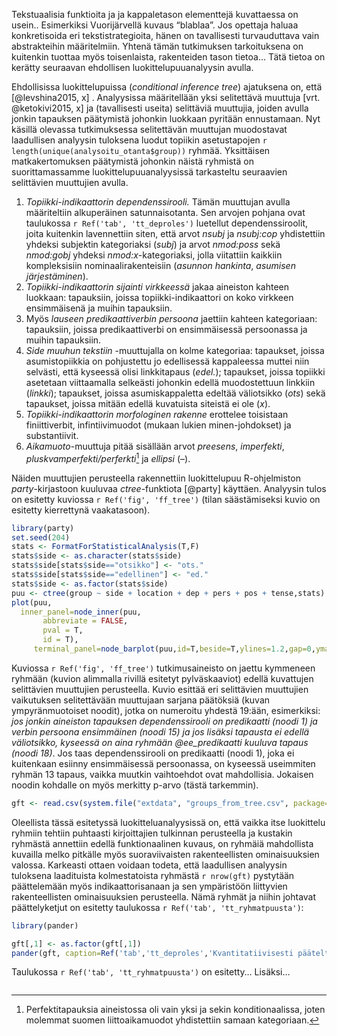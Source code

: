 
Tekstuaalisia funktioita ja  ja kappaletason elementtejä kuvattaessa 
on usein.. Esimerkiksi Vuorijärvellä kuvaus "blablaa".
Jos opettaja haluaa konkretisoida eri tekstistrategioita,
hänen on tavallisesti turvauduttava vain abstrakteihin määritelmiin.
Yhtenä tämän tutkimuksen tarkoituksena on kuitenkin tuottaa myös
toisenlaista, rakenteiden tason tietoa...
Tätä tietoa on kerätty seuraavan ehdollisen luokittelupuuanalyysin 
avulla.

Ehdollisissa luokittelupuissa (*conditional inference tree*) ajatuksena on, että
[@levshina2015, x] . Analyysissa määritellään yksi selitettävä muuttuja [vrt. @ketokivi2015, x]
ja (tavallisesti useita) selittäviä muuttujia, joiden avulla jonkin tapauksen
päätymistä johonkin luokkaan pyritään ennustamaan. Nyt käsillä olevassa tutkimuksessa
selitettävän muuttujan muodostavat laadullisen analyysin tuloksena
luodut topiikin asetustapojen `r length(unique(analysoitu_otanta$group))`
ryhmää. Yksittäisen matkakertomuksen päätymistä johonkin näistä ryhmistä
on suorittamassamme luokittelupuuanalyysissä tarkasteltu seuraavien selittävien
muuttujien avulla.

1. *Topiikki-indikaattorin dependenssirooli.* Tämän muuttujan avulla määriteltiin
   alkuperäinen satunnaisotanta. Sen arvojen pohjana ovat taulukossa `r Ref('tab', 'tt_deproles')` 
   luetellut dependenssiroolit, joita kuitenkin lavennettiin siten, että arvot *nsubj* ja
   *nsubj:cop* yhdistettiin yhdeksi subjektin kategoriaksi (*subj*) ja arvot *nmod:poss*
   sekä *nmod:gobj* yhdeksi *nmod:x*-kategoriaksi, jolla viitattiin kaikkiin 
   kompleksisiin nominaalirakenteisiin (*asunnon hankinta*, *asumisen järjestäminen*).
2.  *Topiikki-indikaattorin sijainti virkkeessä* jakaa aineiston
    kahteen luokkaan: tapauksiin, joissa topiikki-indikaattori on koko virkkeen
    ensimmäisenä ja muihin tapauksiin.
3. Myös *lauseen predikaattiverbin persoona*  jaettiin kahteen kategoriaan:
   tapauksiin, joissa predikaattiverbi on ensimmäisessä persoonassa ja muihin tapauksiin.
4. *Side muuhun tekstiin* -muuttujalla on kolme kategoriaa: tapaukset, joissa
   asumistopiikkia on pohjustettu jo edellisessä kappaleessa muttei niin selvästi, että 
   kyseessä olisi linkkitapaus (*edel.*); tapaukset, joissa topiikki asetetaan viittaamalla
   selkeästi johonkin edellä muodostettuun linkkiin (*linkki*); tapaukset, joissa asumiskappaletta
   edeltää väliotsikko (*ots*) sekä tapaukset, joissa mitään edellä kuvatuista siteistä ei ole (*x*).
5. *Topiikki-indikaattorin morfologinen rakenne*  erottelee toisistaan finiittiverbit,
   infintiivimuodot (mukaan lukien minen-johdokset) ja substantiivit.
6. *Aikamuoto*-muuttuja pitää sisällään arvot *preesens*, *imperfekti*,
   *pluskvamperfekti/perferkti*[^perft] ja *ellipsi* (--).

[^perft]: Perfektitapauksia aineistossa oli vain yksi ja sekin
konditionaalissa, joten molemmat suomen liittoaikamuodot yhdistettiin samaan
kategoriaan.

Näiden muuttujien perusteella rakennettiin luokittelupuu R-ohjelmiston
*party*-kirjastoon kuuluvaa *ctree*-funktiota [@party] käyttäen. 
Analyysin tulos on esitetty kuviossa `r Ref('fig', 'ff_tree')` (tilan
säästämiseksi kuvio on esitetty kierrettynä vaakatasoon).

```r

library(party)
set.seed(204)
stats <- FormatForStatisticalAnalysis(T,F)
stats$side <- as.character(stats$side)
stats$side[stats$side=="otsikko"] <- "ots."
stats$side[stats$side=="edellinen"] <- "ed."
stats$side <- as.factor(stats$side)
puu <- ctree(group ~ side + location + dep + pers + pos + tense,stats)
plot(puu,         
  inner_panel=node_inner(puu,
       abbreviate = FALSE,            
       pval = T, 
       id = T),
     terminal_panel=node_barplot(puu,id=T,beside=T,ylines=1.2,gap=0,ymax=1))

```

Kuviossa `r Ref('fig', 'ff_tree')` tutkimusaineisto
on jaettu kymmeneen ryhmään (kuvion alimmalla rivillä esitetyt
pylväskaaviot) edellä kuvattujen selittävien muuttujien perusteella.
Kuvio esittää eri selittävien muuttujien vaikutuksen selitettävään 
muuttujaan sarjana päätöksiä (kuvan ympyränmuotoiset noodit), jotka on numeroitu
yhdestä 19:ään, esimerkiksi: *jos jonkin aineiston tapauksen dependenssirooli
on predikaatti (noodi 1) ja verbin persoona ensimmäinen (noodi 15) ja jos lisäksi
tapausta ei edellä väliotsikko, kyseessä on aina ryhmään @ee_predikaatti
kuuluva tapaus (noodi 18)*. Jos taas dependenssirooli on predikaatti (noodi 1),
joka ei kuitenkaan esiinny ensimmäisessä persoonassa, on kyseessä useimmiten
ryhmän 13 tapaus, vaikka muutkin vaihtoehdot ovat mahdollisia.
Jokaisen noodin kohdalle on myös merkitty p-arvo (tästä tarkemmin).

```r

gft <- read.csv(system.file("extdata", "groups_from_tree.csv", package="SataTapaa"),sep="\t")

```

Oleellista tässä esitetyssä luokitteluanalyysissä on, että vaikka itse 
luokittelu ryhmiin tehtiin puhtaasti kirjoittajien tulkinnan
perusteella ja kustakin ryhmästä annettiin edellä funktionaalinen kuvaus,
on ryhmäiä mahdollista kuvailla melko pitkälle myös suoraviivaisten
rakenteellisten ominaisuuksien valossa. Karkeasti ottaen 
voidaan todeta, että laadullisen analyysin tuloksena laadituista
kolmestatoista ryhmästä `r nrow(gft)` pystytään päättelemään
myös  indikaattorisanaan ja sen ympäristöön liittyvien
rakenteellisten ominaisuuksien perusteella.
Nämä ryhmät ja niihin johtavat päättelyketjut on
esitetty taulukossa `r Ref('tab', 'tt_ryhmatpuusta')`:

```r
library(pander)

gft[,1] <- as.factor(gft[,1])
pander(gft, caption=Ref('tab','tt_deproles','Kvantitatiivisesti pääteltävissä olevat ryhmät'))

```


Taulukossa `r Ref('tab', 'tt_ryhmatpuusta')` on esitetty...
Lisäksi...



```r



```

